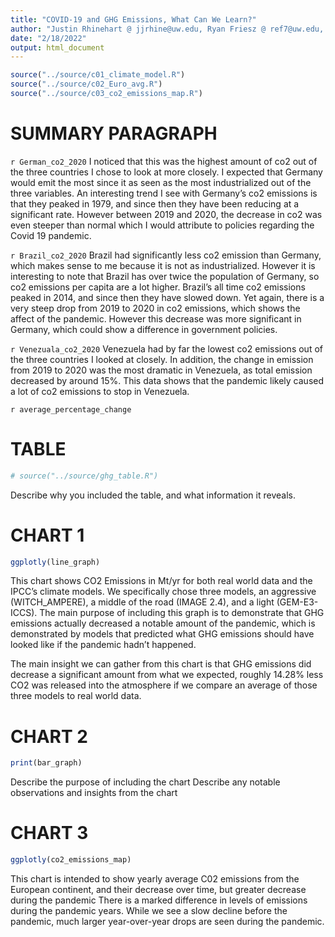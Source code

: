 ---
title: "COVID-19 and GHG Emissions, What Can We Learn?"
author: "Justin Rhinehart @ jjrhine@uw.edu, Ryan Friesz @ ref7@uw.edu, Tom Jubin @ tomjubin@uw.edu, Liam Dale @ liamdale@uw.edu"
date: "2/18/2022"
output: html_document
---

<!-- 
[]INSERT P01
[]WRITE AUDIENCE PARAGRAPH
[]WRITE SUMMARY PARAGRAPH
[x]LINK CHARTS/TABLES 
-->

<!-- SOURCING FILES -->
```{r, source, echo = FALSE, warning=FALSE, include=FALSE}
source("../source/c01_climate_model.R")
source("../source/c02_Euro_avg.R")
source("../source/c03_co2_emissions_map.R")
```

<!-- VARIABLES!!!
average_percentage_change <- AVG. MODEL EMISSIONS VS REAL WORLD PERCENT DIFF. (14.28% decrease)
German_co2_2020 <- GERMANY CO2 2020
Brazil_c02_2020 <- BRAZIL CO2 2020
Venezuala_co2_2020 <- VENEZUALA CO2 2020
-->

# SUMMARY PARAGRAPH
`r German_co2_2020` I noticed that this was the highest amount of co2 out of the three  countries I chose to look at more closely. I expected that Germany would emit the most since it as seen as the most industrialized out of the three variables. An interesting trend I see with Germany's co2 emissions is that they peaked in 1979, and since then they have been reducing at a significant rate. However between 2019 and 2020, the decrease in co2 was even steeper than normal which I would attribute to policies regarding the Covid 19 pandemic.

`r Brazil_co2_2020` Brazil had significantly less co2 emission than Germany, which makes sense to me because it is not as industrialized. However it is interesting to note that Brazil has over twice the population of Germany, so co2 emissions per capita are a lot higher. Brazil's all time co2 emissions peaked in 2014, and since then they have slowed down. Yet again, there is a very steep drop from 2019 to 2020 in co2 emissions, which shows the affect of the pandemic. However this decrease was more significant in Germany, which could show a difference in government policies.

`r Venezuala_co2_2020` Venezuela had by far the lowest co2 emissions out of the three countries I looked at closely. In addition, the change in emission from 2019 to 2020 was the most dramatic in Venezuela, as total emission decreased by around 15%. This data shows that the pandemic likely caused a lot of co2 emissions to stop in Venezuela. 

`r average_percentage_change`

# TABLE
```{r}
# source("../source/ghg_table.R")
```
Describe why you included the table, and what information it reveals.

# CHART 1
```{r, echo = FALSE, warning=FALSE}
ggplotly(line_graph)
```
This chart shows CO2 Emissions in Mt/yr for both real world data and the IPCC's climate models. We specifically chose three models, an aggressive (WITCH_AMPERE), a middle of the road (IMAGE 2.4), and a light (GEM-E3-ICCS). The main purpose of including this graph is to demonstrate that GHG emissions actually decreased a notable amount of the pandemic, which is demonstrated by models that predicted what GHG emissions should have looked like if the pandemic hadn't happened.

The main insight we can gather from this chart is that GHG emissions did decrease a significant amount from what we expected, roughly 14.28% less CO2 was released into the atmosphere if we compare an average of those three models to real world data.

# CHART 2
```{r, echo = FALSE, warning=FALSE}
print(bar_graph)
```
Describe the purpose of including the chart
Describe any notable observations and insights from the chart

# CHART 3
```{r, echo = FALSE, warning=FALSE}
ggplotly(co2_emissions_map)
```
This chart is intended to show yearly average C02 emissions from the European continent, and their decrease over time, but greater decrease during the pandemic
There is a marked difference in levels of emissions during the pandemic years. While we see a slow decline before the pandemic, much larger year-over-year drops are seen during the pandemic.
